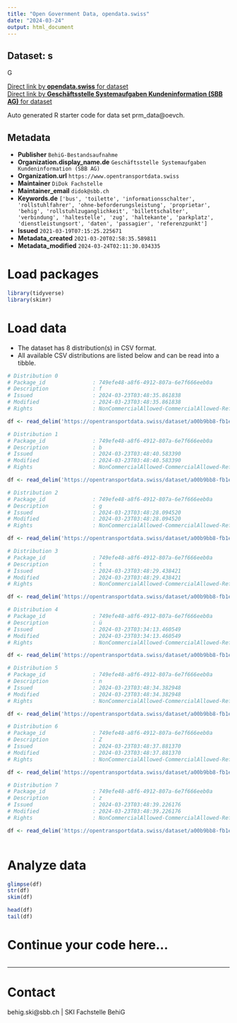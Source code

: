 ```yaml
---
title: "Open Government Data, opendata.swiss"
date: "2024-03-24"
output: html_document
---
```


## Dataset: s

G

[Direct link by **opendata.swiss** for dataset](https://opendata.swiss/de/dataset/bestandsaufnahme-behig)<br>
[Direct link by **Geschäftsstelle Systemaufgaben Kundeninformation (SBB AG)** for dataset](https://opentransportdata.swiss/dataset/prm_data)

Auto generated R starter code for data set prm_data@oevch.

## Metadata

- **Publisher** `BehiG-Bestandsaufnahme`
- **Organization.display_name.de** `Geschäftsstelle Systemaufgaben Kundeninformation (SBB AG)`
- **Organization.url** `https://www.opentransportdata.swiss`
- **Maintainer** `DiDok Fachstelle`
- **Maintainer_email** `didok@sbb.ch`
- **Keywords.de** `['bus', 'toilette', 'informationsschalter', 'rollstuhlfahrer', 'ohne-beforderungsleistung', 'proprietar', 'behig', 'rollstuhlzuganglichkeit', 'billettschalter', 'verbindung', 'haltestelle', 'zug', 'haltekante', 'parkplatz', 'dienstleistungsort', 'daten', 'passagier', 'referenzpunkt']`
- **Issued** `2021-03-19T07:15:25.225671`
- **Metadata_created** `2021-03-20T02:58:35.589811`
- **Metadata_modified** `2024-03-24T02:11:30.034335`


# Load packages

```r

library(tidyverse)
library(skimr)

```

# Load data

-   The dataset has 8 distribution(s) in CSV format.
-   All available CSV distributions are listed below and can be read into a tibble.

```r

# Distribution 0
# Package_id               : 749efe48-a8f6-4912-807a-6e7f666eeb0a
# Description              : f
# Issued                   : 2024-03-23T03:48:35.861838
# Modified                 : 2024-03-23T03:48:35.861838
# Rights                   : NonCommercialAllowed-CommercialAllowed-ReferenceRequired

df <- read_delim('https://opentransportdata.swiss/dataset/a00b9bb8-fb1e-41a3-8280-343c4c0994ce/resource/b8a9e5b5-c0a1-41f5-a349-9af987b05866/download/prm_reference_points.csv')

# Distribution 1
# Package_id               : 749efe48-a8f6-4912-807a-6e7f666eeb0a
# Description              : b
# Issued                   : 2024-03-23T03:48:40.583390
# Modified                 : 2024-03-23T03:48:40.583390
# Rights                   : NonCommercialAllowed-CommercialAllowed-ReferenceRequired

df <- read_delim('https://opentransportdata.swiss/dataset/a00b9bb8-fb1e-41a3-8280-343c4c0994ce/resource/48f4f6e8-ad82-438c-a1cf-4e0c3744bcf0/download/prm_toilets.csv')

# Distribution 2
# Package_id               : 749efe48-a8f6-4912-807a-6e7f666eeb0a
# Description              : g
# Issued                   : 2024-03-23T03:48:28.094520
# Modified                 : 2024-03-23T03:48:28.094520
# Rights                   : NonCommercialAllowed-CommercialAllowed-ReferenceRequired

df <- read_delim('https://opentransportdata.swiss/dataset/a00b9bb8-fb1e-41a3-8280-343c4c0994ce/resource/c05f4c7f-c724-47f4-9aa5-fc52fac47a1f/download/prm_info_desks.csv')

# Distribution 3
# Package_id               : 749efe48-a8f6-4912-807a-6e7f666eeb0a
# Description              : t
# Issued                   : 2024-03-23T03:48:29.438421
# Modified                 : 2024-03-23T03:48:29.438421
# Rights                   : NonCommercialAllowed-CommercialAllowed-ReferenceRequired

df <- read_delim('https://opentransportdata.swiss/dataset/a00b9bb8-fb1e-41a3-8280-343c4c0994ce/resource/012c361e-9f15-4350-a646-17b4bf537a68/download/prm_parking_lots.csv')

# Distribution 4
# Package_id               : 749efe48-a8f6-4912-807a-6e7f666eeb0a
# Description              : ü
# Issued                   : 2024-03-23T03:34:13.460549
# Modified                 : 2024-03-23T03:34:13.460549
# Rights                   : NonCommercialAllowed-CommercialAllowed-ReferenceRequired

df <- read_delim('https://opentransportdata.swiss/dataset/a00b9bb8-fb1e-41a3-8280-343c4c0994ce/resource/9773c079-c469-43e4-9311-74e7c80b0cd2/download/prm_connections.csv')

# Distribution 5
# Package_id               : 749efe48-a8f6-4912-807a-6e7f666eeb0a
# Description              : n
# Issued                   : 2024-03-23T03:48:34.382948
# Modified                 : 2024-03-23T03:48:34.382948
# Rights                   : NonCommercialAllowed-CommercialAllowed-ReferenceRequired

df <- read_delim('https://opentransportdata.swiss/dataset/a00b9bb8-fb1e-41a3-8280-343c4c0994ce/resource/cb0b4a78-b980-4a44-9007-39b4f4f466dd/download/prm_platforms.csv')

# Distribution 6
# Package_id               : 749efe48-a8f6-4912-807a-6e7f666eeb0a
# Description              : Z
# Issued                   : 2024-03-23T03:48:37.881370
# Modified                 : 2024-03-23T03:48:37.881370
# Rights                   : NonCommercialAllowed-CommercialAllowed-ReferenceRequired

df <- read_delim('https://opentransportdata.swiss/dataset/a00b9bb8-fb1e-41a3-8280-343c4c0994ce/resource/903f2fa1-60ef-45b9-83b9-cbda4c3b97fe/download/prm_stop_places.csv')

# Distribution 7
# Package_id               : 749efe48-a8f6-4912-807a-6e7f666eeb0a
# Description              : z
# Issued                   : 2024-03-23T03:48:39.226176
# Modified                 : 2024-03-23T03:48:39.226176
# Rights                   : NonCommercialAllowed-CommercialAllowed-ReferenceRequired

df <- read_delim('https://opentransportdata.swiss/dataset/a00b9bb8-fb1e-41a3-8280-343c4c0994ce/resource/19225472-466e-4eab-abed-4695c23dbb53/download/prm_ticket_counters.csv')



```

# Analyze data

```r

glimpse(df)
str(df)
skim(df)

head(df)
tail(df)

```

# Continue your code here...

```r

```

------------------------------------------------------------------------

# Contact

behig.ski@sbb.ch | SKI Fachstelle BehiG
